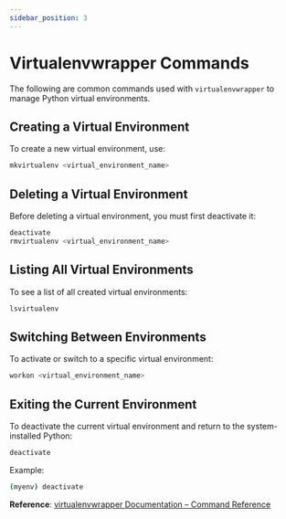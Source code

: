 ```yaml
---
sidebar_position: 3
---
```


# Virtualenvwrapper Commands

The following are common commands used with `virtualenvwrapper` to manage Python virtual environments.

## Creating a Virtual Environment

To create a new virtual environment, use:

```bash
mkvirtualenv <virtual_environment_name>
```

## Deleting a Virtual Environment

Before deleting a virtual environment, you must first deactivate it:

```bash
deactivate
rmvirtualenv <virtual_environment_name>
```

## Listing All Virtual Environments

To see a list of all created virtual environments:

```bash
lsvirtualenv
```

## Switching Between Environments

To activate or switch to a specific virtual environment:

```bash
workon <virtual_environment_name>
```

## Exiting the Current Environment

To deactivate the current virtual environment and return to the system-installed Python:

```bash
deactivate
```

Example:

```bash
(myenv) deactivate
```

**Reference**: [virtualenvwrapper Documentation – Command Reference](https://virtualenvwrapper.readthedocs.io/en/latest/command_ref.html)
